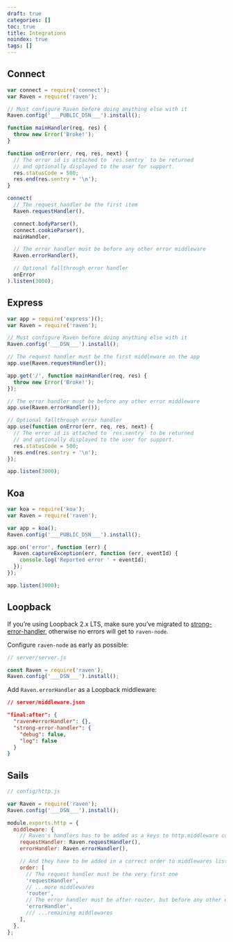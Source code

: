 ```yaml
---
draft: true
categories: []
toc: true
title: Integrations
noindex: true
tags: []
---
```


## Connect

```javascript
var connect = require('connect');
var Raven = require('raven');

// Must configure Raven before doing anything else with it
Raven.config('___PUBLIC_DSN___').install();

function mainHandler(req, res) {
  throw new Error('Broke!');
}

function onError(err, req, res, next) {
  // The error id is attached to `res.sentry` to be returned
  // and optionally displayed to the user for support.
  res.statusCode = 500;
  res.end(res.sentry + '\n');
}

connect(
  // The request handler be the first item
  Raven.requestHandler(),

  connect.bodyParser(),
  connect.cookieParser(),
  mainHandler,

  // The error handler must be before any other error middleware
  Raven.errorHandler(),

  // Optional fallthrough error handler
  onError
).listen(3000);
```

## Express

```javascript
var app = require('express')();
var Raven = require('raven');

// Must configure Raven before doing anything else with it
Raven.config('___DSN___').install();

// The request handler must be the first middleware on the app
app.use(Raven.requestHandler());

app.get('/', function mainHandler(req, res) {
  throw new Error('Broke!');
});

// The error handler must be before any other error middleware
app.use(Raven.errorHandler());

// Optional fallthrough error handler
app.use(function onError(err, req, res, next) {
  // The error id is attached to `res.sentry` to be returned
  // and optionally displayed to the user for support.
  res.statusCode = 500;
  res.end(res.sentry + '\n');
});

app.listen(3000);
```

## Koa

```javascript
var koa = require('koa');
var Raven = require('raven');

var app = koa();
Raven.config('___PUBLIC_DSN___').install();

app.on('error', function (err) {
  Raven.captureException(err, function (err, eventId) {
    console.log('Reported error ' + eventId);
  });
});

app.listen(3000);
```

## Loopback

If you’re using Loopback 2.x LTS, make sure you’ve migrated to [strong-error-handler](https://loopback.io/doc/en/lb2/Using-strong-error-handler.html), otherwise no errors will get to `raven-node`.

Configure `raven-node` as early as possible:

```javascript
// server/server.js

const Raven = require('raven');
Raven.config('___DSN___').install();
```

Add `Raven.errorHandler` as a Loopback middleware:

```json
// server/middleware.json

"final:after": {
  "raven#errorHandler": {},
  "strong-error-handler": {
    "debug": false,
    "log": false
  }
}
```

## Sails

```javascript
// config/http.js

var Raven = require('raven');
Raven.config('___DSN___').install();

module.exports.http = {
  middleware: {
    // Raven's handlers has to be added as a keys to http.middleware config object
    requestHandler: Raven.requestHandler(),
    errorHandler: Raven.errorHandler(),

    // And they have to be added in a correct order to middlewares list
    order: [
      // The request handler must be the very first one
      'requestHandler',
      // ...more middlewares
      'router',
      // The error handler must be after router, but before any other error middleware
      'errorHandler',
      /// ...remaining middlewares
    ],
  },
};
```
